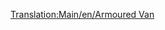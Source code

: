 [[Translation:Main/en/Armoured Van]]{{Template:Vagoni/It
|Picture=[[File:en/Steeltruck.png]]
|Name=Vagone blindato
|NormalCost=€ 2.988
|NormalWeight=30 / 32 t
|NormalCapacity=20 borse di valori/oro/diamanti
|MonoCost="
|MonoWeight=30 / 33 t
|MonoCapacity=25 borse di valori/oro/diamanti
|MagCost="
|MagWeight=30 / 33 t
|MagCapacity=27 borse di valori/oro/diamanti
|Description=Questo vagone può trasportare oggetti di valore tra banche da città superiori a 1200 abitanti. Sfortunatamente ci sono raramente banche generate a causa di piccole città all'inizio di una mappa casuale. Però dalla  v0.6.0 di OTTD si possono fondare, vedi [[Main/en/Industries#Funding New Industries|finanza]], banche in città, a differenza della versione 0.5.x per cui serviva una patch appropriata.
}}